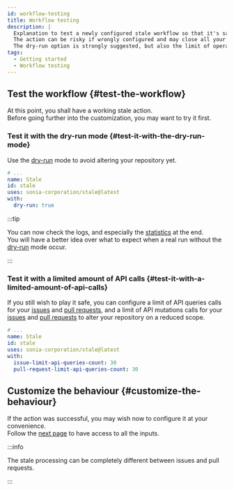 ```yaml
---
id: workflow-testing
title: Workflow testing
description: |
  Explanation to test a newly configured stale workflow so that it's safer for your project. 
  The action can be risky if wrongly configured and may close all your issues for example.
  The dry-run option is strongly suggested, but also the limit of operations.
tags:
  - Getting started
  - Workflow testing
---
```


## Test the workflow {#test-the-workflow}

At this point, you shall have a working stale action.  
Before going further into the customization, you may want to try it first.

### Test it with the dry-run mode {#test-it-with-the-dry-run-mode}

Use the [dry-run](../dry-run-input) mode to avoid altering your repository yet.

```yml {5-6} title=".github/workflows/stale.yml"
# ...
name: Stale
id: stale
uses: sonia-corporation/stale@latest
with:
  dry-run: true
```

:::tip

You can now check the logs, and especially the [statistics](../statistics) at the end.  
You will have a better idea over what to expect when a real run without the [dry-run](../dry-run-input) mode occur.

:::

### Test it with a limited amount of API calls {#test-it-with-a-limited-amount-of-api-calls}

If you still wish to play it safe, you can configure a limit of API queries calls for your [issues](../issues/inputs/issue-limit-api-queries-count-input) and [pull requests](../pull-requests/inputs/pull-request-limit-api-queries-count-input), and a limit of API mutations calls for your [issues](../issues/inputs/issue-limit-api-mutations-count-input) and [pull requests](../pull-requests/inputs/pull-request-limit-api-mutations-count-input) to alter your repository on a reduced scope.

```yml {5-7} title=".github/workflows/stale.yml"
# ...
name: Stale
id: stale
uses: sonia-corporation/stale@latest
with:
  issue-limit-api-queries-count: 30
  pull-request-limit-api-queries-count: 30
```

## Customize the behaviour {#customize-the-behaviour}

If the action was successful, you may wish now to configure it at your convenience.  
Follow the [next page](../all-inputs) to have access to all the inputs.

:::info

The stale processing can be completely different between issues and pull requests.

:::
